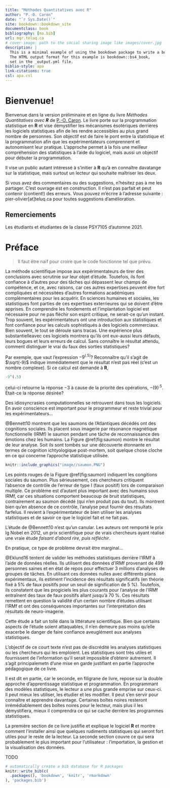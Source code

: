 ```yaml
--- 
title: "Méthodes Quantitatives avec R"
author: "P.-O. Caron"
date: "`r Sys.Date()`"
site: bookdown::bookdown_site
documentclass: book
bibliography: [ma.bib]
url: mqr.teluq.ca
# cover-image: path to the social sharing image like images/cover.jpg
description: |
  This is a minimal example of using the bookdown package to write a book.
  The HTML output format for this example is bookdown::bs4_book,
  set in the _output.yml file.
biblio-style: apa
link-citations: true
csl: apa.csl
---
```


# Bienvenue! {-}

Bienvenue dans la version préliminaire et en ligne du livre *Méthodes Quantitatives avec ****R*** de [P.-O. Caron](https://www.teluq.ca/siteweb/univ/pcaron.html). Le livre porte sur la programmation statistique en **R** et vise démystifier les mécanismes ésotériques derrières les logiciels statistiques afin de les rendre accessibles au plus grand nombre de personnes. Son objectif est de faire le pont entre la statistique et la programmation afin que les expérimentateurs comprennent et autonomisent leur pratique. L'approche permet à la fois une meilleur compréhension des statistiques à l'aide du logiciel, mais aussi un objectif pour débuter la programmation.

Il vise un public autant intéressé à s'initier à **R** qu'à en connaître davatange sur la statistique, mais surtout un lecteur qui souhaite maîtriser les deux.

Si vous avez des commentaires ou des suggestions, n'hésitez pas à me les partager. C'est ouvrage est en construction. Il n'est pas parfait et peut contenir (contient!) des erreurs. Vous pouvez m'écrire à l'adresse suivante : pier-olivier[at]teluq.ca pour toutes suggestions d'amélioration. 

## Remerciements {-}

Les étudiants et étudiantes de la classe PSY7105 d'automne 2021.

# Préface {-}

> Il faut être naïf pour croire que le code fonctionne tel que prévu.

La méthode scientifique impose aux expérimentateurs de tirer des conclusions avec scrutinie sur leur objet d'étude. Toutefois, ils font confiance à d'autres pour des tâches qui dépassent leur champs de compétence, et ce, avec raisons, car ces autres expertises peuvent être fort compliquées et nécessitées d'autres formations académiques complémentaires pour les acquérir. En sciences humaines et sociales, les statistiques font parties de ces expertises exterrieures qui se doivent d'être apprises. En comprendre les fondements et l'implantation logiciel est nécessaire pour ne pas fléchir son esprit critique, ne serait-ce qu'un instant. Trop souvent, les expérimentateurs ont une introduction aux statistiques et font confiance pour les calculs sophistiqués à des logiciels commerciaux. Bien souvent, le tout se déroule sans tracas. Une expérience plus substantielleavec ces logiciels montrera qu'ils ont eux-aussi leurs défauts, leurs bogues et leurs erreurs de calcul. Sans connaître le résultat attendu, comment distinguer le vrai du faux des sorties statistiques?

Par exemple, que vaut l'expression $-9^{(.5)}$? Reconnaître qu'il s'agit de $\sqrt(-9)$ indique immédiatement que le résultat n'est pas réel (c'est un nombre complexe). Si ce calcul est demandé à **R**,

```r
-9^(.5)
```
celui-ci  retourne la réponse $-3$ à cause de la priorité des opérations, $-(9)^{.5}$. Était-ce la réponse désirée? 

Des idiosyncrasies computationnelles se retrouvent dans tous les logiciels. En avoir conscience est important pour le programmeur et reste trivial pour les expérimentateurs...
 
@Bennett10 montrent que les saumons de l'Atlantiques décédés ont des cognitions sociales. Ils placent sous imagerie par résonance magnétique fonctionnelle (IRMf) le saumon pendant une tâche de reconnaissance des émotions chez les humains. La Figure \@ref(fig:saumon) montre le résultat de leur analyse. Soit ils sont tombés sur une découverte étonnante en termes de cognition ichtyologique post-mortem, soit quelque chose cloche en ce qui concerne l'approche statistique utilisée.

```r
knitr::include_graphics("image//saumon.PNG")
```

Les points rouges de la Figure \@ref(fig:saumon) indiquent les congitions sociales du saumon. Plus sérieusement, ces chercheurs critiquent l'absence de contrôle de l'erreur de type I (faux positif) lors de comparaison multiple. Ce problème est d'autant plus important avec des humains sous IRMf, car ces situations comportent beaucoup de bruit statistiques, contrairement au saumon décédé (qui n'en produit pas du tout). Ils montrent bien qu'en absence de ce contrôle, l'analyse peut fournir des résultats farfelus. Il revient à l'expérimentateur de bien utiliser les analyses statistiques et de savoir ce que le logiciel fait et ne fait pas.

L'étude de @Bennett10 n'est qu'un canular. Les auteurs ont remporté le prix Ig Nobel en 2012, un prix scientifique pour de vrais chercheurs ayant réalisé une vraie étude *faisant d'abord rire, puis réfléchir*. 

En pratique, ce type de problème devrait être marginal...

@Eklund16 tentent de valider les méthodes statistiques derrière l'IRMf à l'aide de données réelles. Ils utilisent des données d'IRMf provenant de 499 personnes saines et en état de repos pour effectuer 3 millions d'analyses de groupes de tâches. En utilisant ces données nulles avec différents plans expérimentaux, ils estiment l'incidence des résultats significatifs (en théorie fixé à 5% de faux positifs pour un seuil de signification de 5 %). Toutefois, ils constatent que les progiciels les plus courants pour l'analyse de l'IRMf entraînent des taux de faux positifs allant jusqu'à 70 %. Ces résultats remettent en question la validité d'un certain nombre d'études utilisant l'IRMf et ont des conséquences importantes sur l'interprétation des résultats de neuro-imagerie.

Cette étude a fait un tollé dans la littérature scientifique. Bien que certains aspects de l'étude soient attaquables, il n'en demeure pas moins qu'elle exacerbe le danger de faire confiance aveuglément aux analyses statistiques.

L'objectif de ce court texte n'est pas de discrédité les analyses statistiques ou les chercheurs qui les emploient. Les statistiques sont très utiles et fournissent de l’information qu'il serait impossible d'obtenir autrement. Il s'agit principalemetn d'une mise en garde justifiant en partie l'approche pédagogique de ce livre.

Il est dit en partie, car le seconde, en filigrane de livre, repose sur la double approche d'apprentissage statistique et programmation. En programmant des modèles statistiques, le lecteur a une plus grande emprise sur ceux-ci. Il peut mieux les utiliser, les étudier et les modifier. Il peut s'en servir pour connaître et apprendre davantage. Certaines boîtes noires resteront irrémédiablement des boîtes noires pour le lecteur, mais plus il les démystifiera, mieux il comprendra ce qui se cache derrière les programmes statistiques.

La première section de ce livre justifie et explique le logiciel **R** et montre comment l'installer ainsi que quelques rudiments statistiques qui seront fort utiles pour le reste de la lecteur. La seconde section couvre ce qui sera probablement le plus important pour l'utilisateur : l'importation, la gestion et la visualisation des données. 

TODO

```r
# automatically create a bib database for R packages
knitr::write_bib(c(
  .packages(), 'bookdown', 'knitr', 'rmarkdown'
), 'packages.bib')
```
